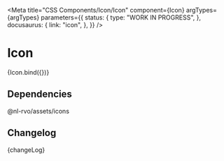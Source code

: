
<Meta
  title="CSS Components/Icon/Icon"
  component={Icon}
  argTypes={argTypes}
  parameters={{
    status: {
      type: "WORK IN PROGRESS",
    },
    docusaurus: {
      link: "icon",
    },
  }}
/>

# Icon

<Canvas>
  <Story name="Icon" args={defaultArgs}>
    {Icon.bind({})}
  </Story>
</Canvas>

<ArgsTable story="Icon" />

## Dependencies

@nl-rvo/assets/icons

## Changelog

<Description>{changeLog}</Description>

